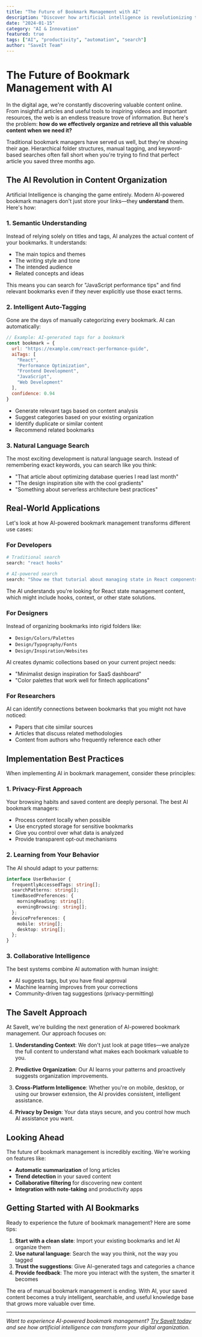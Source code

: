 ```yaml
---
title: "The Future of Bookmark Management with AI"
description: "Discover how artificial intelligence is revolutionizing the way we save, organize, and retrieve our digital bookmarks."
date: "2024-01-15"
category: "AI & Innovation"
featured: true
tags: ["AI", "productivity", "automation", "search"]
author: "SaveIt Team"
---
```


# The Future of Bookmark Management with AI

In the digital age, we're constantly discovering valuable content online. From insightful articles and useful tools to inspiring videos and important resources, the web is an endless treasure trove of information. But here's the problem: **how do we effectively organize and retrieve all this valuable content when we need it?**

Traditional bookmark managers have served us well, but they're showing their age. Hierarchical folder structures, manual tagging, and keyword-based searches often fall short when you're trying to find that perfect article you saved three months ago.

## The AI Revolution in Content Organization

Artificial Intelligence is changing the game entirely. Modern AI-powered bookmark managers don't just store your links—they **understand** them. Here's how:

### 1. Semantic Understanding

Instead of relying solely on titles and tags, AI analyzes the actual content of your bookmarks. It understands:

- The main topics and themes
- The writing style and tone
- The intended audience
- Related concepts and ideas

This means you can search for "JavaScript performance tips" and find relevant bookmarks even if they never explicitly use those exact terms.

### 2. Intelligent Auto-Tagging

Gone are the days of manually categorizing every bookmark. AI can automatically:

```javascript
// Example: AI-generated tags for a bookmark
const bookmark = {
  url: "https://example.com/react-performance-guide",
  aiTags: [
    "React",
    "Performance Optimization", 
    "Frontend Development",
    "JavaScript",
    "Web Development"
  ],
  confidence: 0.94
}
```

- Generate relevant tags based on content analysis
- Suggest categories based on your existing organization
- Identify duplicate or similar content
- Recommend related bookmarks

### 3. Natural Language Search

The most exciting development is natural language search. Instead of remembering exact keywords, you can search like you think:

- "That article about optimizing database queries I read last month"
- "The design inspiration site with the cool gradients"
- "Something about serverless architecture best practices"

## Real-World Applications

Let's look at how AI-powered bookmark management transforms different use cases:

### For Developers

```bash
# Traditional search
search: "react hooks"

# AI-powered search  
search: "Show me that tutorial about managing state in React components"
```

The AI understands you're looking for React state management content, which might include hooks, context, or other state solutions.

### For Designers

Instead of organizing bookmarks into rigid folders like:
- `Design/Colors/Palettes`
- `Design/Typography/Fonts`
- `Design/Inspiration/Websites`

AI creates dynamic collections based on your current project needs:
- "Minimalist design inspiration for SaaS dashboard"
- "Color palettes that work well for fintech applications"

### For Researchers

AI can identify connections between bookmarks that you might not have noticed:
- Papers that cite similar sources
- Articles that discuss related methodologies
- Content from authors who frequently reference each other

## Implementation Best Practices

When implementing AI in bookmark management, consider these principles:

### 1. Privacy-First Approach

Your browsing habits and saved content are deeply personal. The best AI bookmark managers:

- Process content locally when possible
- Use encrypted storage for sensitive bookmarks
- Give you control over what data is analyzed
- Provide transparent opt-out mechanisms

### 2. Learning from Your Behavior

The AI should adapt to your patterns:

```typescript
interface UserBehavior {
  frequentlyAccessedTags: string[];
  searchPatterns: string[];
  timeBasedPreferences: {
    morningReading: string[];
    eveningBrowsing: string[];
  };
  devicePreferences: {
    mobile: string[];
    desktop: string[];
  };
}
```

### 3. Collaborative Intelligence

The best systems combine AI automation with human insight:

- AI suggests tags, but you have final approval
- Machine learning improves from your corrections
- Community-driven tag suggestions (privacy-permitting)

## The SaveIt Approach

At SaveIt, we're building the next generation of AI-powered bookmark management. Our approach focuses on:

1. **Understanding Context**: We don't just look at page titles—we analyze the full content to understand what makes each bookmark valuable to you.

2. **Predictive Organization**: Our AI learns your patterns and proactively suggests organization improvements.

3. **Cross-Platform Intelligence**: Whether you're on mobile, desktop, or using our browser extension, the AI provides consistent, intelligent assistance.

4. **Privacy by Design**: Your data stays secure, and you control how much AI assistance you want.

## Looking Ahead

The future of bookmark management is incredibly exciting. We're working on features like:

- **Automatic summarization** of long articles
- **Trend detection** in your saved content
- **Collaborative filtering** for discovering new content
- **Integration with note-taking** and productivity apps

## Getting Started with AI Bookmarks

Ready to experience the future of bookmark management? Here are some tips:

1. **Start with a clean slate**: Import your existing bookmarks and let AI organize them
2. **Use natural language**: Search the way you think, not the way you tagged
3. **Trust the suggestions**: Give AI-generated tags and categories a chance
4. **Provide feedback**: The more you interact with the system, the smarter it becomes

The era of manual bookmark management is ending. With AI, your saved content becomes a truly intelligent, searchable, and useful knowledge base that grows more valuable over time.

---

*Want to experience AI-powered bookmark management? [Try SaveIt today](/) and see how artificial intelligence can transform your digital organization.*